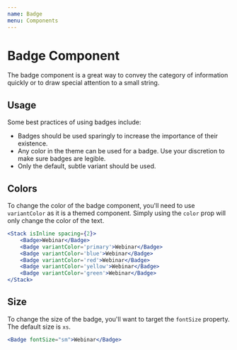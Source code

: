 ```yaml
---
name: Badge
menu: Components
---
```


# Badge Component

The badge component is a great way to convey the category of information quickly or to draw special attention to a small string.

## Usage

Some best practices of using badges include:

- Badges should be used sparingly to increase the importance of their existence.
- Any color in the theme can be used for a badge. Use your discretion to make sure badges are legible.
- Only the default, subtle variant should be used.

## Colors

To change the color of the badge component, you'll need to use `variantColor` as it is a themed component. Simply using the `color` prop will only change the color of the text.

```jsx
<Stack isInline spacing={2}>
    <Badge>Webinar</Badge>
    <Badge variantColor='primary'>Webinar</Badge>
    <Badge variantColor='blue'>Webinar</Badge>
    <Badge variantColor='red'>Webinar</Badge>
    <Badge variantColor='yellow'>Webinar</Badge>
    <Badge variantColor='green'>Webinar</Badge>
</Stack>
```

## Size
To change the size of the badge, you'll want to target the `fontSize` property. The default size is `xs`.

```jsx
<Badge fontSize="sm">Webinar</Badge>
```